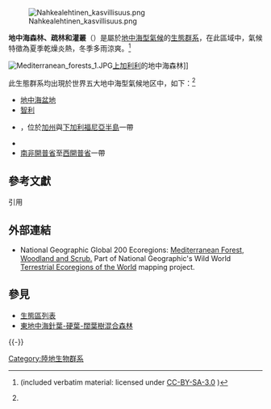 [[File:Nahkealehtinen_kasvillisuus.png|thumb]]

'''地中海森林、疏林和灌叢'''（{{lang-en|'''Mediterranean forests, woodlands, and scrub'''}}）是屬於[[地中海型氣候|地中海型氣候]]的[[生物群系|生態群系]]，在此區域中，氣候特徵為夏季乾燥炎熱，冬季多雨涼爽。<ref name=wwf>{{cite web |url=http://www.panda.org/about_our_earth/ecoregions/about/habitat_types/selecting_terrestrial_ecoregions/habitat12.cfm |title=Mediterranean Forests, Woodlands, and Scrub Ecoregions |publisher=WWF |accessdate=2014-05-29 |archive-date=2011-04-01 |archive-url=https://web.archive.org/web/20110401124536/http://wwf.panda.org/about_our_earth/ecoregions/about/habitat_types/selecting_terrestrial_ecoregions/habitat12.cfm |dead-url=yes }} (included verbatim material: licensed under [http://creativecommons.org/licenses/by-sa/3.0/ CC-BY-SA-3.0] {{Wayback|url=http://creativecommons.org/licenses/by-sa/3.0/ |date=20110223182903 }})</ref>

[[File:Mediterranean_forests_1.JPG|thumb]][[上加利利|上加利利]]的地中海森林]]

此生態群系均出現於世界五大地中海型氣候地区中，如下：<ref name="wwf" />
*[[地中海盆地|地中海盆地]]
*[[智利|智利]]{{link-en|馬托拉爾|Chilean Matorral}}
*{{link-en|加利福尼亞叢林|California chaparral and woodlands}}，位於[[加州|加州]]與[[下加利福尼亞半島|下加利福尼亞半島]]一帶
*{{link-en|西南澳|Southwest Australia|澳洲西南部}}
*[[南非|南非]][[開普省|開普省]]至[[西開普省|西開普省]]一帶

== 參考文獻 ==
; 引用
{{Reflist}}

== 外部連結 ==
{{Commons category|地中海森林、疏林和灌叢}}
* National Geographic Global 200 Ecoregions: [http://www.nationalgeographic.com/wildworld/profiles/g200_index.html#mediter Mediterranean Forest, Woodland and Scrub.] {{Wayback|url=http://www.nationalgeographic.com/wildworld/profiles/g200_index.html#mediter |date=20110629154805 }}  Part of National Geographic's Wild World [http://www.nationalgeographic.com/wildworld/terrestrial.html Terrestrial Ecoregions of the World] {{Wayback|url=http://www.nationalgeographic.com/wildworld/terrestrial.html |date=20110126041735 }} mapping project.{{en}}

== 參見 ==
{{Portal box|生态}}
* [[生態區列表|生態區列表]]
*[[東地中海針葉-硬葉-闊葉樹混合森林|東地中海針葉-硬葉-闊葉樹混合森林]]

{{-}}
{{Biome}}

[[Category:陸地生物群系|Category:陸地生物群系]]